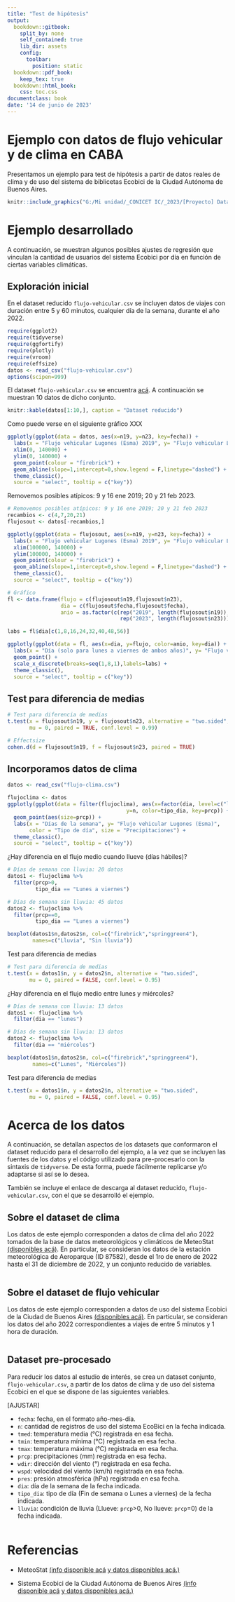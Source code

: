 ```yaml
---
title: "Test de hipótesis"
output:
  bookdown::gitbook:
    split_by: none
    self_contained: true
    lib_dir: assets
    config:
      toolbar:
        position: static
  bookdown::pdf_book:
    keep_tex: true
  bookdown::html_book:
    css: toc.css
documentclass: book
date: '14 de junio de 2023'
---
```

# Ejemplo con datos de flujo vehicular y de clima en CABA

Presentamos un ejemplo para test de hipótesis a partir de datos reales de clima y de uso del sistema de biblicetas Ecobici de la Ciudad Autónoma de Buenos Aires.

```r
knitr::include_graphics("G:/Mi unidad/_CONICET IC/_2023/[Proyecto] Datasets para docencia/_NuevoEnfoque/03-Test de hipótesis [final, ver con GS]/03-apertura.png")
```


# Ejemplo desarrollado

A continuación, se muestran algunos posibles ajustes de regresión que vinculan la cantidad de usuarios del sistema Ecobici por día en función de ciertas variables climáticas.

## Exploración inicial

En el dataset reducido `flujo-vehicular.csv` se incluyen datos de viajes con duración entre 5 y 60 minutos, cualquier día de la semana, durante el año 2022. 

```r
require(ggplot2)
require(tidyverse)
require(ggfortify)
require(plotly)
require(vroom)
require(effsize)
datos <- read_csv("flujo-vehicular.csv")
options(scipen=999)
```

El dataset `flujo-vehicular.csv` se encuentra [acá](https://drive.google.com/file/d/1XOQsGZiz06IC7ip2yj_l28c-ojJZ2bZ1/view?usp=sharing). A continuación se muestran  10 datos de dicho conjunto.

```r
knitr::kable(datos[1:10,], caption = "Dataset reducido")
```

Como puede verse en el siguiente gráfico XXX

```r
ggplotly(ggplot(data = datos, aes(x=n19, y=n23, key=fecha)) + 
  labs(x = "Flujo vehicular Lugones (Esma) 2019", y= "Flujo vehicular Lugones (Esma) 2023") +
  xlim(0, 140000) +
  ylim(0, 140000) +
  geom_point(colour = "firebrick") + 
  geom_abline(slope=1,intercept=0,show.legend = F,linetype="dashed") +
  theme_classic(),
  source = "select", tooltip = c("key"))
```

Removemos posibles atípicos: 9 y 16 ene 2019; 20 y 21 feb 2023.

```r
# Removemos posibles atípicos: 9 y 16 ene 2019; 20 y 21 feb 2023
recambios <- c(4,7,20,21)
flujosout <- datos[-recambios,]
```


```r
ggplotly(ggplot(data = flujosout, aes(x=n19, y=n23, key=fecha)) +
  labs(x = "Flujo vehicular Lugones (Esma) 2019", y= "Flujo vehicular Lugones (Esma) 2023") +
  xlim(100000, 140000) +
  ylim(100000, 140000) +
  geom_point(colour = "firebrick") + 
  geom_abline(slope=1,intercept=0,show.legend = F,linetype="dashed") +
  theme_classic(),
  source = "select", tooltip = c("key"))
```

```r
# Gráfico
fl <- data.frame(flujo = c(flujosout$n19,flujosout$n23),
                 dia = c(flujosout$fecha,flujosout$fecha),
                 anio = as.factor(c(rep("2019", length(flujosout$n19)),
                                    rep("2023", length(flujosout$n23))))) 

labs = fl$dia[c(1,8,16,24,32,40,48,56)]

ggplotly(ggplot(data = fl, aes(x=dia, y=flujo, color=anio, key=dia)) + 
  labs(x = "Día (solo para lunes a viernes de ambos años)", y= "Flujo vehicular Lugones (Esma)", color = "Año") + 
  geom_point() + 
  scale_x_discrete(breaks=seq(1,8,1),labels=labs) +
  theme_classic(),
  source = "select", tooltip = c("key"))
```

## Test para diferencia de medias

```r
# Test para diferencia de medias
t.test(x = flujosout$n19, y = flujosout$n23, alternative = "two.sided",
       mu = 0, paired = TRUE, conf.level = 0.99)

# Effectsize
cohen.d(d = flujosout$n19, f = flujosout$n23, paired = TRUE)
```

## Incorporamos datos de clima

```r
datos <- read_csv("flujo-clima.csv")
```

```r
flujoclima <- datos
ggplotly(ggplot(data = filter(flujoclima), aes(x=factor(dia, level=c("lunes","martes","miércoles","jueves","viernes","sábado","domingo")), 
                                      y=n, color=tipo_dia, key=prcp)) + 
  geom_point(aes(size=prcp)) +
  labs(x = "Días de la semana", y= "Flujo vehicular Lugones (Esma)", 
       color = "Tipo de día", size = "Precipitaciones") + 
  theme_classic(),
  source = "select", tooltip = c("key"))
```

¿Hay diferencia en el flujo medio cuando llueve (días hábiles)?

```r
# Días de semana con lluvia: 20 datos
datos1 <- flujoclima %>%
  filter(prcp>0, 
         tipo_dia == "Lunes a viernes")

# Días de semana sin lluvia: 45 datos
datos2 <- flujoclima %>%
  filter(prcp==0, 
         tipo_dia == "Lunes a viernes")

boxplot(datos1$n,datos2$n, col=c("firebrick","springgreen4"),
        names=c("Lluvia", "Sin lluvia"))
```

Test para diferencia de medias

```r
# Test para diferencia de medias
t.test(x = datos1$n, y = datos2$n, alternative = "two.sided",
       mu = 0, paired = FALSE, conf.level = 0.95)
```

¿Hay diferencia en el flujo medio entre lunes y miércoles?

```r
# Días de semana con lluvia: 13 datos
datos1 <- flujoclima %>%
  filter(dia == "lunes")

# Días de semana sin lluvia: 13 datos
datos2 <- flujoclima %>%
  filter(dia == "miércoles")

boxplot(datos1$n,datos2$n, col=c("firebrick","springgreen4"),
        names=c("Lunes", "Miércoles"))
```

Test para diferencia de medias

```r
t.test(x = datos1$n, y = datos2$n, alternative = "two.sided",
       mu = 0, paired = FALSE, conf.level = 0.95)
```


# Acerca de los datos

A continuación, se detallan aspectos de los datasets que conformaron el dataset reducido para el desarrollo del ejemplo, a la vez que se incluyen las fuentes de los datos y el código utilizado para pre-procesarlo con la sintaxis de `tidyverse`. De esta forma, puede fácilmente replicarse y/o adaptarse si así se lo desea.

También se incluye el enlace de descarga al dataset reducido, `flujo-vehicular.csv`, con el que se desarrolló el ejemplo.


## Sobre el dataset de clima

Los datos de este ejemplo corresponden a datos de clima del año 2022 tomados de la base de datos meteorológicos y climáticos de MeteoStat [(disponibles acá)](https://meteostat.net/es/station/87582?t=2022-01-01/2022-12-31). En particular, se consideran los datos de la estación meteorológica de Aeroparque (ID 87582), desde el 1ro de enero de 2022 hasta el 31 de diciembre de 2022, y un conjunto reducido de variables.

```r

```


## Sobre el dataset de flujo vehicular

Los datos de este ejemplo corresponden a datos de uso del sistema Ecobici de la Ciudad de Buenos Aires [(disponibles acá)](https://data.buenosaires.gob.ar/dataset/bicicletas-publicas). En particular, se consideran los datos del año 2022 correspondientes a viajes de entre 5 minutos y 1 hora de duración.


```r

```


## Dataset pre-procesado

Para reducir los datos al estudio de interés, se crea un dataset conjunto, `flujo-vehicular.csv`, a partir de los datos de clima y de uso del sistema Ecobici en el que se dispone de las siguientes variables.

[AJUSTAR]

- `fecha`: fecha, en el formato año-mes-día.
- `n`: cantidad de registros de uso del sistema EcoBici en la fecha indicada.
- `tmed`: temperatura media (°C) registrada en esa fecha.
- `tmin`: temperatura mínima (°C) registrada en esa fecha.
- `tmax`: temperatura máxima (°C) registrada en esa fecha.
- `prcp`: precipitaciones (mm) registrada en esa fecha.
- `wdir`: dirección del viento (°) registrada en esa fecha.
- `wspd`: velocidad del viento (km/h) registrada en esa fecha.
- `pres`: presión atmosférica (hPa) registrada en esa fecha.
- `dia`: día de la semana de la fecha indicada.
- `tipo_dia`: tipo de día (Fin de semana o Lunes a viernes) de la fecha indicada.
- `lluvia`: condición de lluvia (Llueve: `prcp`>0, No llueve: `prcp`=0) de la fecha indicada.

```r

```


# Referencias

- MeteoStat [(info disponible acá ](https://meteostat.net) [y datos disponibles acá.)](https://meteostat.net/es/station/87582?t=2022-01-01/2022-12-31)

- Sistema Ecobici de la Ciudad Autónoma de Buenos Aires [(info disponible acá ](https://baecobici.com.ar/#/es/inicio) [y datos disponibles acá.)](https://data.buenosaires.gob.ar/dataset/bicicletas-publicas)

